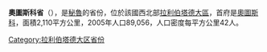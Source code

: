 '''奧圖斯科省'''（{{lang-es|Provincia de Otuzco}}），是[[秘魯|秘魯]]的省份，位於該國西北部[[拉利伯塔德大區|拉利伯塔德大區]]，首府是[[奧圖斯科|奧圖斯科]]，面積2,110平方公里，2005年人口89,056，人口密度每平方公里42人。

{{coord|7.904574|S|78.563619|W|type:adm2nd_source:itwiki|display=title}}

{{秘魯省份|state=collapsed}}
{{秘鲁行政区划小作品}}
[[Category:拉利伯塔德大区省份|Category:拉利伯塔德大区省份]]